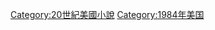 {{Year by category
|m=1
|c=9
|d=8
|y=4
|cat=美國小說
|sortkey=小說
|parent=
|subcat=1984年小說
}}

[[Category:20世紀美國小說|Category:20世紀美國小說]]
[[Category:1984年美国|Category:1984年美国]]